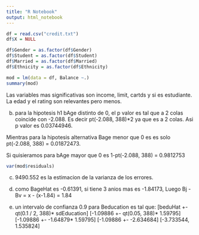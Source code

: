 ```yaml
---
title: "R Notebook"
output: html_notebook
---
```


```r
df = read.csv("credit.txt")
df$X = NULL
```

```r
df$Gender = as.factor(df$Gender)
df$Student = as.factor(df$Student)
df$Married = as.factor(df$Married)
df$Ethnicity = as.factor(df$Ethnicity) 
```
```r
mod = lm(data = df, Balance ~.)
summary(mod)
```
Las variables mas significativas son income, limit, cartds y si es estudiante. La edad y el rating son relevantes pero menos. 

b) para la hipotesis h1 bAge distinto de 0, el p valor es tal que a 2 colas coincide con -2.088. Es decir pt(-2.088, 388)*2 ya que es a 2 colas. Asi p valor es 0.03744946.

Mientras para la hipotesis alternativa Bage menor que 0 es es solo pt(-2.088, 388) = 0.01872473.

Si quisieramos para bAge mayor que 0 es 1-pt(-2.088, 388) = 0.9812753
```r
var(mod$residuals)
```

c) 9490.552 es la estimacion de la varianza de los errores. 

d) como BageHat es -0.61391, si tiene 3 anios mas es -1.84173, Luego Bj - Bv = x - (x-1.84) = 1.84

e) un intervalo de confianza 0.9 para Beducation es tal que:
[beduHat +- qt(0.1 / 2, 388)* sdEducation]
[-1.09886 +- qt(0.05, 388)* 1.59795]
[-1.09886 +- -1.64879* 1.59795]
[-1.09886 +- -2.634684]
[-3.733544, 1.535824]